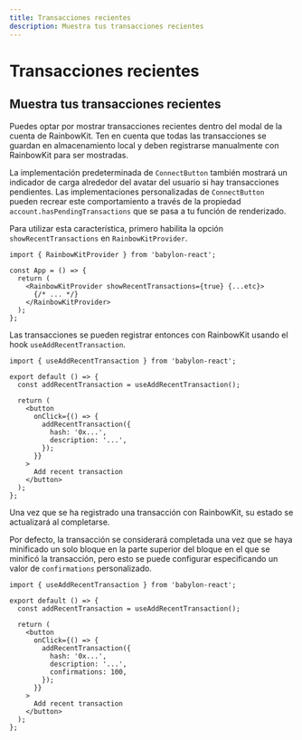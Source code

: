 ```yaml
---
title: Transacciones recientes
description: Muestra tus transacciones recientes
---
```


# Transacciones recientes

## Muestra tus transacciones recientes

Puedes optar por mostrar transacciones recientes dentro del modal de la cuenta de RainbowKit. Ten en cuenta que todas las transacciones se guardan en almacenamiento local y deben registrarse manualmente con RainbowKit para ser mostradas.

La implementación predeterminada de `ConnectButton` también mostrará un indicador de carga alrededor del avatar del usuario si hay transacciones pendientes. Las implementaciones personalizadas de `ConnectButton` pueden recrear este comportamiento a través de la propiedad `account.hasPendingTransactions` que se pasa a tu función de renderizado.

Para utilizar esta característica, primero habilita la opción `showRecentTransactions` en `RainbowKitProvider`.

```tsx
import { RainbowKitProvider } from 'babylon-react';

const App = () => {
  return (
    <RainbowKitProvider showRecentTransactions={true} {...etc}>
      {/* ... */}
    </RainbowKitProvider>
  );
};
```

Las transacciones se pueden registrar entonces con RainbowKit usando el hook `useAddRecentTransaction`.

```tsx
import { useAddRecentTransaction } from 'babylon-react';

export default () => {
  const addRecentTransaction = useAddRecentTransaction();

  return (
    <button
      onClick={() => {
        addRecentTransaction({
          hash: '0x...',
          description: '...',
        });
      }}
    >
      Add recent transaction
    </button>
  );
};
```

Una vez que se ha registrado una transacción con RainbowKit, su estado se actualizará al completarse.

Por defecto, la transacción se considerará completada una vez que se haya minificado un solo bloque en la parte superior del bloque en el que se minificó la transacción, pero esto se puede configurar especificando un valor de `confirmations` personalizado.

```tsx
import { useAddRecentTransaction } from 'babylon-react';

export default () => {
  const addRecentTransaction = useAddRecentTransaction();

  return (
    <button
      onClick={() => {
        addRecentTransaction({
          hash: '0x...',
          description: '...',
          confirmations: 100,
        });
      }}
    >
      Add recent transaction
    </button>
  );
};
```
